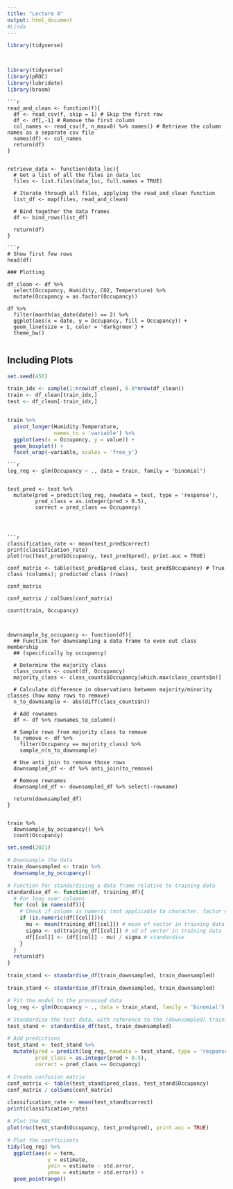 ```yaml
---
title: "Lecture 4"
output: html_document
#Linda 
---
```


```r

library(tidyverse)



library(tidyverse)
library(pROC)
library(lubridate)
library(broom)

```


```
```r
read_and_clean <- function(f){
  df <- read_csv(f, skip = 1) # Skip the first row
  df <- df[,-1] # Remove the first column
  col_names <- read_csv(f, n_max=0) %>% names() # Retrieve the column names as a separate csv file
  names(df) <- col_names
  return(df)
}


retrieve_data <- function(data_loc){
  # Get a list of all the files in data_loc
  files <- list.files(data_loc, full.names = TRUE)
  
  # Iterate through all files, applying the read_and_clean function
  list_df <- map(files, read_and_clean) 
  
  # Bind together the data frames
  df <- bind_rows(list_df)
  
  return(df)
}
```

```
```r
# Show first few rows
head(df)

### Plotting

df_clean <- df %>%
  select(Occupancy, Humidity, CO2, Temperature) %>%
  mutate(Occupancy = as.factor(Occupancy))

df %>% 
  filter(month(as_date(date)) == 2) %>% 
  ggplot(aes(x = date, y = Occupancy, fill = Occupancy)) + 
  geom_line(size = 1, color = 'darkgreen') + 
  theme_bw()


```

## Including Plots
```r

set.seed(456)

train_idx <- sample(1:nrow(df_clean), 0.8*nrow(df_clean))
train <- df_clean[train_idx,]
test <- df_clean[-train_idx,]


train %>%
  pivot_longer(Humidity:Temperature,
               names_to = 'variable') %>% 
  ggplot(aes(x = Occupancy, y = value)) + 
  geom_boxplot() + 
  facet_wrap(~variable, scales = 'free_y')


```



```
```r
log_reg <- glm(Occupancy ~ ., data = train, family = 'binomial')


test_pred <- test %>% 
  mutate(pred = predict(log_reg, newdata = test, type = 'response'),
         pred_class = as.integer(pred > 0.5),
         correct = pred_class == Occupancy) 
         
         
         
```

```
```r

classification_rate <- mean(test_pred$correct)
print(classification_rate)
plot(roc(test_pred$Occupancy, test_pred$pred), print.auc = TRUE)

conf_matrix <- table(test_pred$pred_class, test_pred$Occupancy) # True class (columns); predicted class (rows)

conf_matrix

conf_matrix / colSums(conf_matrix)

count(train, Occupancy)



downsample_by_occupancy <- function(df){
  ## Function for downsampling a data frame to even out class membership 
  ## (specifically by occupancy)
  
  # Determine the majority class
  class_counts <- count(df, Occupancy)
  majority_class <- class_counts$Occupancy[which.max(class_counts$n)]
  
  # Calculate difference in observations between majority/minority classes (how many rows to remove)
  n_to_downsample <- abs(diff(class_counts$n))
  
  # Add rownames
  df <- df %>% rownames_to_column()
  
  # Sample rows from majority class to remove
  to_remove <- df %>% 
    filter(Occupancy == majority_class) %>%
    sample_n(n_to_downsample)
  
  # Use anti_join to remove those rows
  downsampled_df <- df %>% anti_join(to_remove)
  
  # Remove rownames
  downsampled_df <- downsampled_df %>% select(-rowname)
  
  return(downsampled_df)
}


train %>% 
  downsample_by_occupancy() %>% 
  count(Occupancy)

```

```r

set.seed(2021)

# Downsample the data
train_downsampled <- train %>% 
  downsample_by_occupancy() 

# Function for standardising a data frame relative to training data 
standardise_df <- function(df, training_df){
  # For loop over columns
  for (col in names(df)){
    # Check if column is numeric (not applicable to character, factor etc.)
    if (is.numeric(df[[col]])){
      mu <- mean(training_df[[col]]) # mean of vector in training data
      sigma <- sd(training_df[[col]]) # sd of vector in training data
      df[[col]] <- (df[[col]] - mu) / sigma # standardise
    }
  }
  return(df)
}

train_stand <- standardise_df(train_downsampled, train_downsampled)
```


```r
train_stand <- standardise_df(train_downsampled, train_downsampled)

# Fit the model to the processed data
log_reg <- glm(Occupancy ~ ., data = train_stand, family = 'binomial')

# Standardise the test data, with reference to the (downsampled) training data
test_stand <- standardise_df(test, train_downsampled)

# Add predictions
test_stand <- test_stand %>% 
  mutate(pred = predict(log_reg, newdata = test_stand, type = 'response'),
         pred_class = as.integer(pred > 0.5),
         correct = pred_class == Occupancy)

# Create confusion matrix
conf_matrix <- table(test_stand$pred_class, test_stand$Occupancy) 
conf_matrix / colSums(conf_matrix)

classification_rate <- mean(test_stand$correct)
print(classification_rate)

# Plot the ROC
plot(roc(test_stand$Occupancy, test_pred$pred), print.auc = TRUE)

# Plot the coefficients
tidy(log_reg) %>% 
  ggplot(aes(x = term, 
             y = estimate, 
             ymin = estimate - std.error,
             ymax = estimate + std.error)) + 
  geom_pointrange()



```

